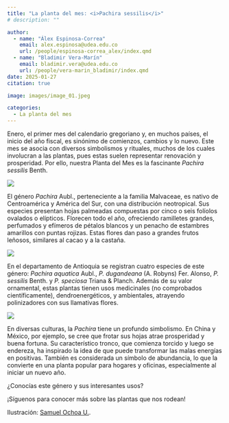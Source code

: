 ```yaml
---
title: "La planta del mes: <i>Pachira sessilis</i>"
# description: ""

author: 
  - name: "Álex Espinosa-Correa"
    email: alex.espinosa@udea.edu.co
    url: /people/espinosa-correa_alex/index.qmd
  - name: "Bladimir Vera-Marín"
    email: bladimir.vera@udea.edu.co
    url: /people/vera-marin_bladimir/index.qmd
date: 2025-01-27
citation: true

image: images/image_01.jpeg

categories:
  - La planta del mes
---
```


<meta name="fediverse:creator" content="@alexespinosaco@mstdn.social">

Enero, el primer mes del calendario gregoriano y, en muchos países, el inicio del año fiscal, es sinónimo de comienzos, cambios y lo nuevo. Este mes se asocia con diversos simbolismos y rituales, muchos de los cuales involucran a las plantas, pues estas suelen representar renovación y prosperidad. Por ello, nuestra Planta del Mes es la fascinante *Pachira sessilis* Benth.

![](images/image_01.jpeg){fig-align="center" group="my-gallery" fig-alt="Ilustración de Pachira sessilis mostrando diferentes partes de la planta: A) el árbol completo, B) una hoja compuesta palmeada, C) flor, D) detalle del estambre, y E) fruto leñoso."}

El género *Pachira* Aubl., perteneciente a la familia Malvaceae, es nativo de Centroamérica y América del Sur, con una distribución neotropical. Sus especies presentan hojas palmeadas compuestas por cinco o seis folíolos ovalados o elípticos. Florecen todo el año, ofreciendo ramilletes grandes, perfumados y efímeros de pétalos blancos y un penacho de estambres amarillos con puntas rojizas. Estas flores dan paso a grandes frutos leñosos, similares al cacao y a la castaña.

![](images/image_02.jpeg){fig-align="center" group="my-gallery" fig-alt="Detalle de Pachira sessilis con el árbol completo (A) y una hoja palmeada (B)."}

En el departamento de Antioquia se registran cuatro especies de este género: *Pachira aquatica* Aubl., *P. dugandeana* (A. Robyns) Fer. Alonso, *P. sessilis* Benth. y *P. speciosa* Triana & Planch. Además de su valor ornamental, estas plantas tienen usos medicinales (no comprobados científicamente), dendroenergéticos, y ambientales, atrayendo polinizadores con sus llamativas flores.

![](images/image_03.jpeg){fig-align="center" group="my-gallery" fig-alt="Detalle de Pachira sessilis mostrando su flor (C), un estambre (D) y el fruto leñoso (E)."}

En diversas culturas, la *Pachira* tiene un profundo simbolismo. En China y México, por ejemplo, se cree que frotar sus hojas atrae prosperidad y buena fortuna. Su característico tronco, que comienza torcido y luego se endereza, ha inspirado la idea de que puede transformar las malas energías en positivas. También es considerada un símbolo de abundancia, lo que la convierte en una planta popular para hogares y oficinas, especialmente al iniciar un nuevo año.

¿Conocías este género y sus interesantes usos?

¡Síguenos para conocer más sobre las plantas que nos rodean!

Ilustración: [Samuel Ochoa U.](https://www.instagram.com/es_unasopa/).
